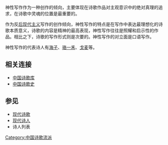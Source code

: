 神性写作作为一种创作的倾向，主要体现在诗歌作品对主观意识中的绝对真理的追求，在诗歌中灵魂的位置是最重要的。

作为反[[后现代主义|后现代主义]]写作的创作倾向，神性写作的特点是在写作中表达最理想化的诗歌本质意义，诗歌的内容是精神的最高表现，神性写作往往是照耀和启示性的作品。相比之下，诗歌的写作形式则是次要的。神性写作的对立面是口语写作。

神性写作的代表诗人有[[海子|海子]]、[[骆一禾|骆一禾]]、[[戈麦|戈麦]]等。

==相关连接==

*[https://web.archive.org/web/20181121142452/http://www.shigeku.com/ 中国诗歌库]
*[http://poetrycn.com 中国诗歌史] {{Wayback|url=http://poetrycn.com/ |date=20200109082044 }}

==参见==
*[[现代诗歌|现代诗歌]]
*[[现代诗人|现代诗人]]
*诗人列表

[[Category:中国诗歌流派|Category:中国诗歌流派]]